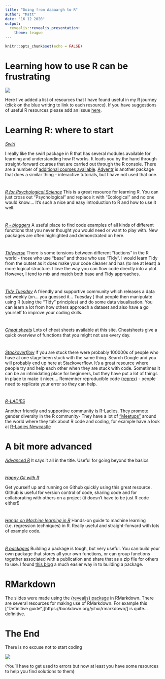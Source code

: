 ```yaml
---
title: "Going from Aaaaargh to R"
author: "Matt"
date: "16 12 2020"
output: 
  revealjs::revealjs_presentation:
    theme: league
---
```


```r
knitr::opts_chunk$set(echo = FALSE)
```

# Learning how to use R can be frustrating

![](https://media.giphy.com/media/9sSrddsom3yb6/giphy.gif)

Here I've added a list of resources that I have found useful in my R journey (click on the blue writing to link to each resource). If you have suggestions of useful R resources please add an issue [here](https://github.com/DrMattG/R_Resources/issues). 

# Learning R: where to start 

*[Swirl](https://swirlstats.com/)*

I really like the swirl package in R that has several modules available for learning and understanding how R works. It leads you by the hand through straight-forward courses that are carried out through the R console. There are a number of [additional courses available](https://github.com/swirldev/swirl_courses#swirl-courses). [Adventr](http://milton-the-cat.rocks/home/adventr.html) is another package that does a similar thing - interactive tutorials, but I have not used that one.

# 

*[R for Psychological Science](https://psyr.org/)*
This is a great resource for learning R. You can just cross out "Psychological" and replace it with "Ecological" and no one would know.... It's such a nice and easy introduction to R and how to use it well. 

#

*[R - bloggers](https://www.r-bloggers.com/)*
A useful place to find code examples of all kinds of different functions that you never thought you would need or want to play with. New packages are often highlighted and demonstrated on here.

#
*[Tidyverse](https://www.tidyverse.org/)*
There is some tensions between different "factions" in the R world - those who use "base" and those who use "Tidy". I would learn Tidy from the outset as it does make your code cleaner and has (to me at least) a more logical structure. I love the way you can flow code directly into a plot. However, I tend to mix and match both base and Tidy approaches. 

#

*[Tidy Tuesday](https://github.com/rfordatascience/tidytuesday)*
A friendly and supportive community which releases a data set weekly (on... you guessed it... Tuesday ) that people then manipulate using R (using the "Tidy" principles) and do some data visualisation. You can learn a lot from how others approach a dataset and also have a go yourself to improve your coding skills. 

#
*[Cheat sheets](https://rstudio.com/resources/cheatsheets/)*
Lots of cheat sheets available at this site. Cheatsheets give a quick overview of functions that you might not use every day. 

# 
*[Stackoverflow](https://stackoverflow.com/)*
If you are stuck there were probably 100000s of people who have at one stage been stuck with the same thing. Search Google and you will probably end up here at Stackoverflow. It's a great resource where people try and help each other when they are stuck with code. Sometimes it can be an intimidating place for beginners, but they have put a lot of things in place to make it nicer.... Remember reproducible code ([reprex](https://github.com/tidyverse/reprex)) - people need to replicate your error so they can help. 

#
*[R-LADIES](https://rladies.org/)*

Another friendly and supportive community is R-Ladies. They promote gender diversity in the R community- They have a lot of ["Meetups"](https://rladies.org/directory/) around the world where they talk about R code and coding, for example have a look at [R-Ladies Newcastle](https://twitter.com/rladiesncl?lang=en)


# A bit more advanced

*[Advanced R](https://adv-r.hadley.nz/)*
It says it all in the title. Useful for going beyond the basics 

#

*[Happy Git with R](https://happygitwithr.com/)*

Get yourself up and running on Github quickly using this great resource. Github is useful for version control of code, sharing code and for collaborating with others on a project (it doesn't have to be just R code either!)

#
*[Hands on Machine learning in R](https://bradleyboehmke.github.io/HOML/)*
Hands-on guide to machine learning (i.e. regression techniques) in R. Really useful and straight-forward with lots of example code.

#
*[R packages](http://r-pkgs.had.co.nz/description.html)*
Building a package is tough, but very useful. You can build your own package that stores all your own functions, or can group functions together associated with a publication and share that as a zip file for others to use. I found [this blog](https://hilaryparker.com/2014/04/29/writing-an-r-package-from-scratch/) a much easier way in to building a package.


# RMarkdown 
The slides were made using the [{revealjs} package](https://github.com/rstudio/revealjs) in RMarkdown. There are several resources for making use of RMarkdown. For example this ["Definitive guide"][https://bookdown.org/yihui/rmarkdown/] is quite...definitive. 

# The End

There is no excuse not to start coding

![](https://media.giphy.com/media/3osxY9kuM2NGUfvThe/giphy.gif)

(You'll have to get used to errors but now at least you have some resources to help you find solutions to them)


